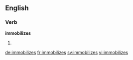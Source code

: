 ==English==

===Verb===
'''immobilizes'''

# {{third-person singular of|immobilize}}

[[de:immobilizes]]
[[fr:immobilizes]]
[[sv:immobilizes]]
[[vi:immobilizes]]